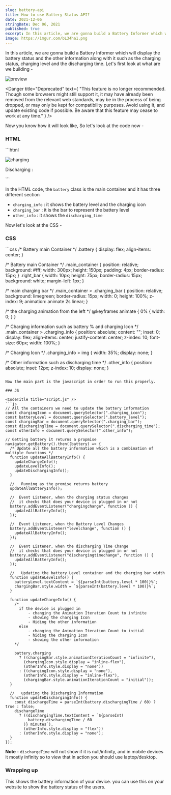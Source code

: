 ```yaml
---
slug: battery-api
title: How to use Battery Status API?
date: 2021-12-06
stringDate: Dec 06, 2021
published: true
excerpt: In this article, we are gonna build a Battery Informer which will display the battery status and the other information along with it such as the charging status, charging level and the discharging time.
image: https://imgur.com/bL34ha1.png
---
```


In this article, we are gonna build a Battery Informer which will display the battery status and the other information along with it such as the charging status, charging level and the discharging time. Let's first look at what are we building -

![preview](https://i.imgur.com/vG6yTvB.gif)

<Danger
  title="Deprecated"
  text={
    "This feature is no longer recommended. Though some browsers might still support it, it may have already been removed from the relevant web standards, may be in the process of being dropped, or may only be kept for compatibility purposes. Avoid using it, and update existing code if possible. Be aware that this feature may cease to work at any time."
  }
/>

Now you know how it will look like, So let's look at the code now -

### HTML

<CodeTitle title="index.html" />
```html
<div class="battery">
  <div class="main_container">
    <!--  charging information  -->
    <div class="charging_info">
      <p class="battery_level"></p>
      <img class="charging_icon" src="https://i.imgur.com/xy0IMAM.png" alt="charging" />
    </div>
    <!--  Charging bar  -->
    <div class="charging_bar"></div>
    <!--  Charging other info  -->
    <div class="other_info">
      <p>Discharging : <span class="discharging_time"></span></p>
    </div>
  </div>
  <div class="right_bar"></div>
</div>
</div>
```

In the HTML code, the `battery` class is the main container and it has three different section

- `charging_info` : it shows the battery level and the charging icon
- `charging_bar` : it is the bar to represent the battery level
- `other_info` : it shows the `discharging_time`

Now let's look at the CSS -

### CSS

<CodeTitle title="styles.css" />
```css
/* Battery main Container */
.battery {
  display: flex;
  align-items: center;
}

/* Battery main Container */
.main_container {
  position: relative;
  background: #fff;
  width: 300px;
  height: 150px;
  padding: 4px;
  border-radius: 15px;
}
.right_bar {
  width: 10px;
  height: 75px;
  border-radius: 15px;
  background: white;
  margin-left: 1px;
}

/* main charging bar  */
.main_container > .charging_bar {
  position: relative;
  background: limegreen;
  border-radius: 15px;
  width: 0;
  height: 100%;
  z-index: 9;
  animation: animate 2s linear;
}

/* the charging animation from the left */
@keyframes animate {
  0% {
    width: 0;
  }
}

/* Charging information  such as battery % and charging Icon */
.main_container > .charging_info {
  position: absolute;
  content: "";
  inset: 0;
  display: flex;
  align-items: center;
  justify-content: center;
  z-index: 10;
  font-size: 60px;
  width: 100%;
}

/* Charging Icon */
.charging_info > img {
  width: 35%;
  display: none;
}

/* Other information such as discharging time */
.other_info {
  position: absolute;
  inset: 12px;
  z-index: 10;
  display: none;
}
```

Now the main part is the javascript in order to run this properly.

### JS

<CodeTitle title="script.js" />
```js
// All the containers we need to update the battery information
const chargingIcon = document.querySelector(".charging_icon");
const batteryLevel = document.querySelector(".battery_level");
const chargingBar = document.querySelector(".charging_bar");
const dischargingTime = document.querySelector(".discharging_time");
const otherInfo = document.querySelector(".other_info");

// Getting battery it returns a propmise
navigator.getBattery().then((battery) => {
  /* Update all the battery information which is a combination of multiple functions */
  function updateAllBatteryInfo() {
    updateChargeInfo();
    updateLevelInfo();
    updateDischargingInfo();
  }

  //   Running as the promise returns battery
  updateAllBatteryInfo();

  //  Event Listener, when the charging status changes
  //  it checks that does your device is plugged in or not
  battery.addEventListener("chargingchange", function () {
    updateAllBatteryInfo();
  });

  //  Event Listener, when the Battery Level Changes
  battery.addEventListener("levelchange", function () {
    updateAllBatteryInfo();
  });

  //  Event Listener, when the discharging Time Change
  //  it checks that does your device is plugged in or not
  battery.addEventListener("dischargingtimechange", function () {
    updateAllBatteryInfo();
  });

  //   Updating the battery Level container and the charging bar width
  function updateLevelInfo() {
    batteryLevel.textContent = `${parseInt(battery.level * 100)}%`;
    chargingBar.style.width = `${parseInt(battery.level * 100)}%`;
  }

  function updateChargeInfo() {
    /*
      if the device is plugged in 
          - changing the Animation Iteration Count to infinite
          - showing the charging Icon
          - Hiding the other information
      else 
          - changing the Animation Iteration Count to initial
          - hiding the charging Icon
          - showing the other information
    */

    battery.charging
      ? ((chargingBar.style.animationIterationCount = "infinite"),
        (chargingIcon.style.display = "inline-flex"),
        (otherInfo.style.display = "none"))
      : ((chargingIcon.style.display = "none"),
        (otherInfo.style.display = "inline-flex"),
        (chargingBar.style.animationIterationCount = "initial"));
  }

  //   updating the Discharging Information
  function updateDischargingInfo() {
    const dischargeTime = parseInt(battery.dischargingTime / 60) ? true : false;
    dischargeTime
      ? ((dischargingTime.textContent = `${parseInt(
          battery.dischargingTime / 60
        )} minutes`),
        (otherInfo.style.display = "flex"))
      : (otherInfo.style.display = "none");
  }
});
```

**Note -** `dischargeTime` will not show if it is null/infinity, and in mobile devices it mostly infinity so to view that in action you should use laptop/desktop.

<Codepen id="PoJYLXg" />

### Wrapping up

This shows the battery information of your device. you can use this on your website to show the battery status of the users.
